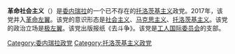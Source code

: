 '''革命社会主义'''（{{lang-es|Socialismo Revolucionario}}）是[[委内瑞拉|委内瑞拉]]的一个已不存在的[[托洛茨基主义|托洛茨基主义]]政党。2017年，该党并入[[革命左翼_(委内瑞拉)|革命左翼]]。该党的意识形态是[[社会主义|社会主义]]、[[马克思主义|马克思主义]]、[[托洛茨基主义|托洛茨基主义]]。该党的政治立场是[[极左翼|极左翼]]。该党出版报纸《去斗争》。该党是[[工人国际委员会|工人国际委员会]]的支部。

[[Category:委内瑞拉政党|Category:委内瑞拉政党]]
[[Category:托洛茨基主义政党|Category:托洛茨基主义政党]]